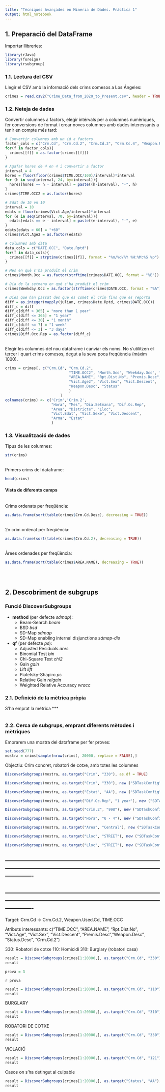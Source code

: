 ```yaml
---
title: "Tècniques Avançades en Mineria de Dades. Pràctica 1"
output: html_notebook
---
```


## 1. Preparació del DataFrame

Importar llibreries:
```r
library(rJava)
library(foreign)
library(rsubgroup)
```

### 1.1. Lectura del CSV

Llegir el CSV amb la informació dels crims comesos a Los Ángeles:
```r
crimes = read.csv2("Crime_Data_from_2020_to_Present.csv", header = TRUE, sep = ",", stringsAsFactors = TRUE)
```


### 1.2. Neteja de dades

Convertir columnes a factors, elegir intérvals per a columnes numèriques, fer conversions de format i crear noves columnes amb dades interessants a tenir en compte més tard:
```r
# Convertir columnes amb un id a factors
factor_cols = c("Crm.Cd", "Crm.Cd.2", "Crm.Cd.3", "Crm.Cd.4", "Weapon.Used.Cd", "Rpt.Dist.No", "Premis.Cd")
for(f in factor_cols){
  crimes[[f]] = as.factor(crimes[[f]])
}

# Agafar hores de 4 en 4 i convertir a factor
interval = 4
hores = floor(floor(crimes$TIME.OCC/100)/interval)*interval
for (h in seq(interval, 24, by=interval)){
  hores[hores == h - interval] = paste((h-interval), "-", h)
}
crimes$TIME.OCC2 = as.factor(hores)

# Edat de 10 en 10
interval = 10
edats = floor(crimes$Vict.Age/interval)*interval
for (e in seq(interval, 70, by=interval)){
  edats[edats == e - interval] = paste((e-interval), "-", e)
}
edats[edats > 60] = "+60"
crimes$Vict.Age2 = as.factor(edats)

# Columnes amb data
data_cols = c("DATE.OCC", "Date.Rptd")
for(f in data_cols){
  crimes[[f]] = strptime(crimes[[f]], format = "%m/%d/%Y %H:%M:%S %p")
}

# Mes en què s'ha produït el crim
crimes$Month.Occ = as.factor(strftime(crimes$DATE.OCC, format = "%B"))

# Dia de la setmana en què s'ha produït el crim
crimes$Weekday.Occ = as.factor(strftime(crimes$DATE.OCC, format = "%A"))

# Dies que han passat des que es comet el crim fins que es reporta
diff = as.integer(mapply(julian, crimes$Date.Rptd, crimes$DATE.OCC))
diff_c = diff
diff_c[diff > 365] = "more than 1 year"
diff_c[diff <= 365] = "1 year"
diff_c[diff <= 30] = "1 month"
diff_c[diff <= 7] = "1 week"
diff_c[diff <= 3] = "3 days"
crimes$Diff.Occ.Rep = as.factor(diff_c)

```

<br>
Elegir les columnes del nou dataframe i canviar els noms. 
No s'utilitzen el tercer i quart crims comesos, degut a la seva poca freqüència (màxim 1000).
```r
crims = crimes[, c("Crm.Cd", "Crm.Cd.2",                                                # Crims
                             "TIME.OCC2", "Month.Occ", "Weekday.Occ", "Diff.Occ.Rep",   # Hores i dates
                             "AREA.NAME", "Rpt.Dist.No", "Premis.Desc",                 # Localització
                             "Vict.Age2", "Vict.Sex", "Vict.Descent",                   # Víctima
                             "Weapon.Desc", "Status"                                    # Altres
                             )
                         ]
colnames(crims) <- c('Crim','Crim.2',                                                   # Crims
                     "Hora", "Mes", "Dia.Setmana", "Dif.Oc.Rep",                        # Hores i dates
                     "Area", "Districte", "Lloc",                                       # Localització
                     "Vict.Edat", "Vict.Sexe", "Vict.Descent",                          # Víctima
                     "Arma", "Estat"                                                    # Altres
                     )
```

### 1.3. Visualització de dades

Tipus de les columnes:
```r
str(crims)
```

<br>
Primers crims del dataframe:
```r
head(crims)
```

#### Vista de diferents camps

<br>
Crims ordenats per freqüència:
```r
as.data.frame(sort(table(crimes$Crm.Cd.Desc), decreasing = TRUE))
```

<br>
2n crim ordenat per freqüència:
```r
as.data.frame(sort(table(crimes$Crm.Cd.2), decreasing = TRUE))
```

<br>
Àrees ordenades per freqüència:
```r
as.data.frame(sort(table(crimes$AREA.NAME), decreasing = TRUE))
```


<br>
<br>

## 2. Descobriment de subgrups

### Funció DiscoverSubgroups

* **method** (per defecte *sdmap*): 
  - Beam-Search *beam*
  - BSD *bsd*
  - SD-Map *sdmap*
  - SD-Map enabling internal disjunctions *sdmap-dis*
  
* **qf** (per defecte *ps*): 
  - Adjusted Residuals *ares*
  - Binomial Test *bin*
  - Chi-Square Test *chi2*
  - Gain *gain*
  - Lift *lift*
  - Piatetsky-Shapiro *ps*
  - Relative Gain *relgain*
  - Weighted Relative Accuracy *wracc*
  


### 2.1. Definició de la mètrica pròpia

S'ha emprat la mètrica *** 
```r

```

### 2.2. Cerca de subgrups, emprant diferents mètodes i mètriques

Emprarem una mostra del dataframe per fer proves:
```r
set.seed(777)
mostra = crims[sample(nrow(crims), 20000, replace = FALSE),]
```


Objectiu: Crim concret, robatori de cotxe, amb totes les columnes
```r
DiscoverSubgroups(mostra, as.target("Crim", "330"), as.df = TRUE)
```

```r
DiscoverSubgroups(mostra, as.target("Crim", "330"), new ("SDTaskConfig", attributes=c("Area", "Hora")), as.df = TRUE)
```

```r
DiscoverSubgroups(mostra, as.target("Estat", "AA"), new ("SDTaskConfig", attributes=NULL), as.df = TRUE)
```

```r
DiscoverSubgroups(mostra, as.target("Dif.Oc.Rep", "1 year"), new ("SDTaskConfig", attributes=NULL), as.df = TRUE)
```

```r
DiscoverSubgroups(mostra, as.target("Crim.2", "998"), new ("SDTaskConfig", attributes=c("Crim", "Arma")), as.df = TRUE)
```

```r
DiscoverSubgroups(mostra, as.target("Hora", "0 - 4"), new ("SDTaskConfig", attributes=NULL), as.df = TRUE)
```

```r
DiscoverSubgroups(mostra, as.target("Area", "Central"), new ("SDTaskConfig", attributes=NULL), as.df = TRUE)
```

```r
DiscoverSubgroups(mostra, as.target("Lloc", "STREET"), new ("SDTaskConfig", attributes=NULL), as.df = TRUE)
```

```r
DiscoverSubgroups(mostra, as.target("Lloc", "STREET"), new ("SDTaskConfig", attributes=NULL), as.df = TRUE)
```













-------------------------------------------------------------------------------------------------------------------------------------------------------------
-------------------------------------------------------------------------------------------------------------------------------------------------------------
-------------------------------------------------------------------------------------------------------------------------------------------------------------
-------------------------------------------------------------------------------------------------------------------------------------------------------------

Target: Crm.Cd -> Crm.Cd.2, Weapon.Used.Cd, TIME.OCC

Atributs interessants:
c("TIME.OCC", "AREA.NAME", "Rpt.Dist.No", "Vict.Age", "Vict.Sex", "Vict.Descent", "Premis.Desc","Weapon.Desc", "Status.Desc", "Crm.Cd.2")

330: Robatori de cotxe
110: Homicidi
310: Burglary (robatori casa)

```r

result = DiscoverSubgroups(crimes[1:20000,], as.target("Crm.Cd", "330"), new ("SDTaskConfig", attributes=c("Crm.Cd.2", "Weapon.Used.Cd", "TIME.OCC")), as.df = TRUE)
result
```



```r
prova = 3
```
`r prova`

```r

result = DiscoverSubgroups(crimes[1:20000,], as.target("Crm.Cd", "110"), new ("SDTaskConfig", attributes=c("Weapon.Desc")), as.df = TRUE)
result
```

BURGLARY
```r

result = DiscoverSubgroups(crimes[1:20000,], as.target("Crm.Cd", "310"), new ("SDTaskConfig", attributes=c("AREA.NAME", "TIME.OCC")), as.df = TRUE)
result
```



ROBATORI DE COTXE
```r

result = DiscoverSubgroups(crimes[1:20000,], as.target("Crm.Cd", "330"), new ("SDTaskConfig", attributes=c("TIME.OCC", "AREA.NAME", "Rpt.Dist.No", "Vict.Age", "Vict.Sex", "Vict.Descent", "Premis.Desc", "Status.Desc", "Crm.Cd.2")), as.df = TRUE)
result
```

VIOLACIÓ
```r
result = DiscoverSubgroups(crimes[1:20000,], as.target("Crm.Cd", "121"), new ("SDTaskConfig", attributes=c("TIME.OCC", "AREA.NAME", "Rpt.Dist.No", "Vict.Age", "Vict.Sex", "Vict.Descent", "Premis.Desc", "Status.Desc", "Crm.Cd.2","Weapon.Desc")), as.df = TRUE)
result
```


Casos on s'ha detingut al culpable
```r
result = DiscoverSubgroups(crimes[1:20000,], as.target("Status", "AA"), new ("SDTaskConfig", attributes=c("TIME.OCC", "AREA.NAME", "Rpt.Dist.No", "Vict.Age", "Vict.Sex", "Vict.Descent", "Premis.Desc", "Crm.Cd.2","Weapon.Desc", "Crm.Cd")), as.df = TRUE)
result
```

